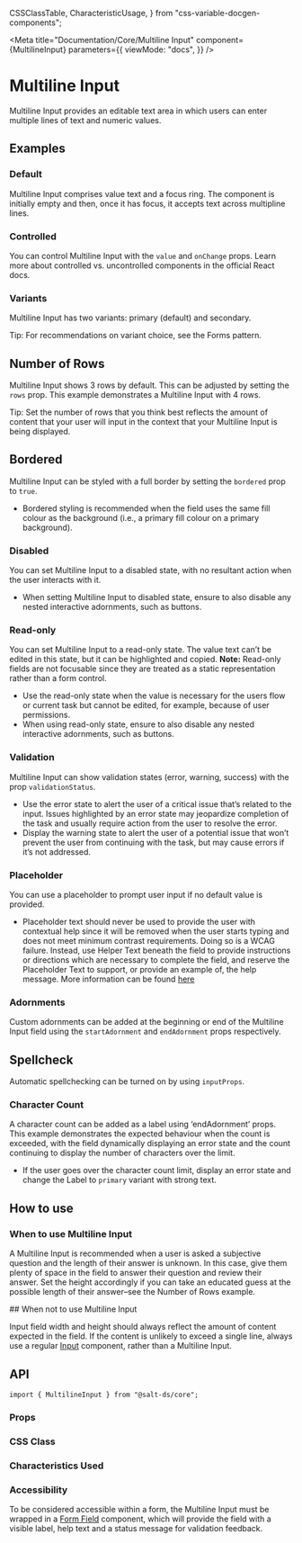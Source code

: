   CSSClassTable,
  CharacteristicUsage,
} from "css-variable-docgen-components";

<Meta
  title="Documentation/Core/Multiline Input"
  component={MultilineInput}
  parameters={{
    viewMode: "docs",
  }}
/>

# Multiline Input

Multiline Input provides an editable text area in which users can enter multiple lines of text and numeric values.

<Canvas>
  <Story id="core-multiline-input--default" />
</Canvas>

## Examples

### Default

Multiline Input comprises value text and a focus ring. The component is initially empty and then, once it has focus, it accepts text across multipline lines.

<Canvas>
  <Story id="core-multiline-input--default" />
</Canvas>

### Controlled

You can control Multiline Input with the `value` and `onChange` props. Learn more about <Link href="https://react.dev/learn/sharing-state-between-components#controlled-and-uncontrolled-components">controlled vs. uncontrolled components</Link> in the official React docs.

<Canvas>
  <Story id="core-multiline-input--controlled" />
</Canvas>

### Variants

Multiline Input has two variants: primary (default) and secondary.

Tip: For recommendations on variant choice, see the Forms pattern.

<Canvas>
  <Story id="core-multiline-input--variants" />
</Canvas>

## Number of Rows

Multiline Input shows 3 rows by default. This can be adjusted by setting the `rows` prop. This example demonstrates a Multiline Input with 4 rows.

Tip: Set the number of rows that you think best reflects the amount of content that your user will input in the context that your Multiline Input is being displayed.

<Canvas>
  <Story id="core-multiline-input--number-of-rows" />
</Canvas>

## Bordered

Multiline Input can be styled with a full border by setting the `bordered` prop to `true`.

<Canvas>
  <Story id="core-multiline-input--bordered" />
</Canvas>

- Bordered styling is recommended when the field uses the same fill colour as the background (i.e., a primary fill colour on a primary background).

### Disabled

You can set Multiline Input to a disabled state, with no resultant action when the user interacts with it.

<Canvas>
  <Story id="core-multiline-input--disabled" />
</Canvas>

- When setting Multiline Input to disabled state, ensure to also disable any nested interactive adornments, such as buttons.

### Read-only

You can set Multiline Input to a read-only state. The value text can’t be edited in this state, but it can be highlighted and copied.
**Note:** Read-only fields are not focusable since they are treated as a static representation rather than a form control.

<Canvas>
  <Story id="core-multiline-input--readonly" />
</Canvas>

- Use the read-only state when the value is necessary for the users flow or current task but cannot be edited, for example, because of user permissions.
- When using read-only state, ensure to also disable any nested interactive adornments, such as buttons.

### Validation

Multiline Input can show validation states (error, warning, success) with the prop `validationStatus`.

<Canvas>
  <Story id="core-multiline-input--validation-states" />
</Canvas>

- Use the error state to alert the user of a critical issue that’s related to the input. Issues highlighted by an error state may jeopardize completion of the task and usually require action from the user to resolve the error.
- Display the warning state to alert the user of a potential issue that won’t prevent the user from continuing with the task, but may cause errors if it’s not addressed.

### Placeholder

You can use a placeholder to prompt user input if no default value is provided.

<Canvas>
  <Story id="core-multiline-input--placeholder" />
</Canvas>

- Placeholder text should never be used to provide the user with contextual help since it will be removed when the user starts typing and does not meet minimum contrast requirements. Doing so is a WCAG failure. Instead, use Helper Text beneath the field to provide instructions or directions which are necessary to complete the field, and reserve the Placeholder Text to support, or provide an example of, the help message. More information can be found [here](https://www.w3.org/WAI/tutorials/forms/instructions/)

### Adornments

Custom adornments can be added at the beginning or end of the Multiline Input field using the `startAdornment` and `endAdornment` props respectively.

<Canvas>
  <Story id="core-multiline-input--with-adornments" />
</Canvas>

## Spellcheck

Automatic spellchecking can be turned on by using `inputProps`.

<Canvas>
  <Story id="core-multiline-input--spellcheck" />
</Canvas>

### Character Count

A character count can be added as a label using ‘endAdornment’ props. This example demonstrates the expected behaviour when the count is exceeded, with the field dynamically displaying an error state and the count continuing to display the number of characters over the limit.

<Canvas>
  <Story id="core-multiline-input--character-count" />
</Canvas>

- If the user goes over the character count limit, display an error state and change the Label to `primary` variant with strong text.

## How to use

### When to use Multiline Input

A Multiline Input is recommended when a user is asked a subjective question and the length of their answer is unknown. In this case, give them plenty of space in the field to answer their question and review their answer. Set the height accordingly if you can take an educated guess at the possible length of their answer–see the Number of Rows example.

## When not to use Multiline Input

Input field width and height should always reflect the amount of content expected in the field. If the content is unlikely to exceed a single line, always use a regular [Input](?path=/docs/documentation-core-input--page) component, rather than a Multiline Input.

## API

```
import { MultilineInput } from "@salt-ds/core";
```

### Props

<ArgsTable of={MultilineInput} />

### CSS Class

<CSSClassTable of={MultilineInput} />

### Characteristics Used

<CharacteristicUsage of={MultilineInput} />

### Accessibility

To be considered accessible within a form, the Multiline Input must be wrapped in a [Form Field](?path=/docs/documentation-core-form-field--page) component, which will provide the field with a visible label, help text and a status message for validation feedback.

<HelpAndSupport />
